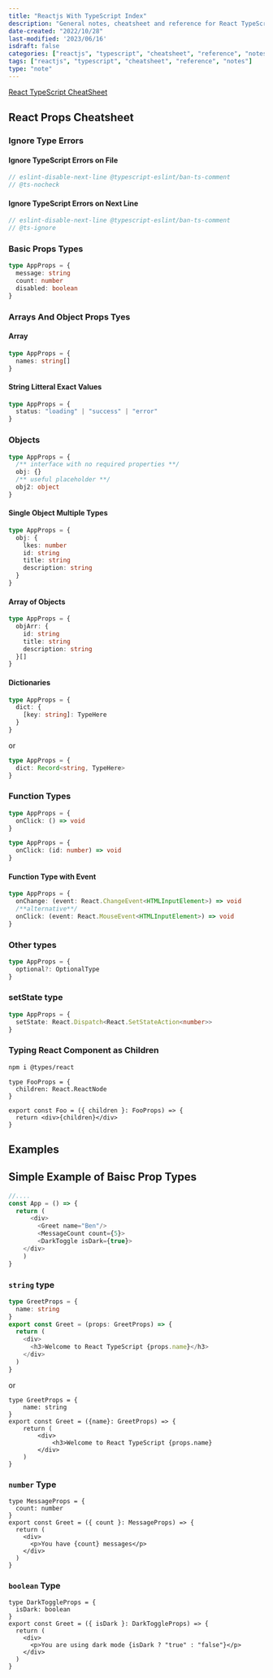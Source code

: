 ```yaml
---
title: "Reactjs With TypeScript Index"
description: "General notes, cheatsheet and reference for React TypeScript projects"
date-created: "2022/10/28"
last-modified: '2023/06/16'
isdraft: false
categories: ["reactjs", "typescript", "cheatsheet", "reference", "notes"]
tags: ["reactjs", "typescript", "cheatsheet", "reference", "notes"]
type: "note"
---
```


[React TypeScript CheatSheet](https://react-typescript-cheatsheet.netlify.app/docs/basic/setup)

## React Props Cheatsheet

### Ignore Type Errors

#### Ignore TypeScript Errors on File

```ts
// eslint-disable-next-line @typescript-eslint/ban-ts-comment
// @ts-nocheck
```

#### Ignore TypeScript Errors on Next Line

```ts
// eslint-disable-next-line @typescript-eslint/ban-ts-comment
// @ts-ignore
```

### Basic Props Types

```ts
type AppProps = {
  message: string
  count: number
  disabled: boolean
}
```

### Arrays And Object Props Tyes

#### Array

```ts
type AppProps = {
  names: string[]
}
```

#### String Litteral Exact Values

```ts
type AppProps = {
  status: "loading" | "success" | "error"
}
```

### Objects

```ts
type AppProps = {
  /** interface with no required properties **/
  obj: {}
  /** useful placeholder **/
  obj2: object
}
```

#### Single Object Multiple Types

```ts
type AppProps = {
  obj: {
    lkes: number
    id: string
    title: string
    description: string
  }
}
```

#### Array of Objects

```ts
type AppProps = {
  objArr: {
    id: string
    title: string
    description: string
  }[]
}
```

#### Dictionaries

```ts
type AppProps = {
  dict: {
    [key: string]: TypeHere
  }
}
```

or

```ts
type AppProps = {
  dict: Record<string, TypeHere>
}
```

### Function Types

```ts
type AppProps = {
  onClick: () => void
}
```

```ts
type AppProps = {
  onClick: (id: number) => void
}
```

#### Function Type with Event

```ts
type AppProps = {
  onChange: (event: React.ChangeEvent<HTMLInputElement>) => void
  /**alternative**/
  onClick: (event: React.MouseEvent<HTMLInputElement>) => void
}
```

### Other types

```ts
type AppProps = {
  optional?: OptionalType
}
```

### setState type

```ts
type AppProps = {
  setState: React.Dispatch<React.SetStateAction<number>>
}
```

### Typing React Component as Children

```sh
npm i @types/react
```

```tsx
type FooProps = {
  children: React.ReactNode
}

export const Foo = ({ children }: FooProps) => {
  return <div>{children}</div>
}
```

## Examples

## Simple Example of Baisc Prop Types

```ts title=app.tsx
//....
const App = () => {
  return (
      <div>
        <Greet name="Ben"/>
        <MessageCount count={5}>
        <DarkToggle isDark={true}>
    </div>
    )
}

```

### `string` type

```ts title=component/greet.tsx
type GreetProps = {
  name: string
}
export const Greet = (props: GreetProps) => {
  return (
    <div>
      <h3>Welcome to React TypeScript {props.name}</h3>
    </div>
  )
}
```

or

```ts:title=component/greet.tsx
type GreetProps = {
    name: string
}
export const Greet = ({name}: GreetProps) => {
    return (
        <div>
            <h3>Welcome to React TypeScript {props.name}
        </div>
    )
}
```

### `number` Type

```ts:title=component/message.tsx
type MessageProps = {
  count: number
}
export const Greet = ({ count }: MessageProps) => {
  return (
    <div>
      <p>You have {count} messages</p>
    </div>
  )
}
```

### `boolean` Type

```ts:title=component/DarkToggle.tsx
type DarkToggleProps = {
  isDark: boolean
}
export const Greet = ({ isDark }: DarkToggleProps) => {
  return (
    <div>
      <p>You are using dark mode {isDark ? "true" : "false"}</p>
    </div>
  )
}
```
